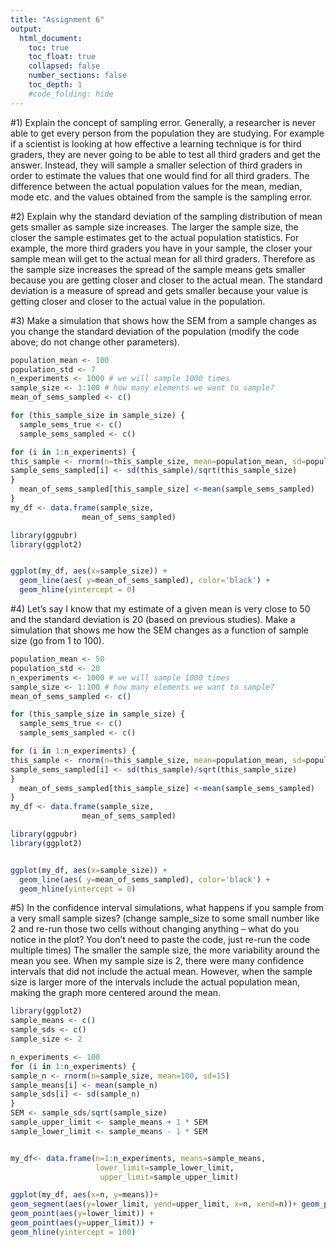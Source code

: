 ```yaml
---
title: "Assignment 6"
output:
  html_document:
    toc: true
    toc_float: true
    collapsed: false
    number_sections: false
    toc_depth: 1
    #code_folding: hide
---
```


#1) Explain the concept of sampling error.
Generally, a researcher is never able to get every person from the population they are studying. For example if a scientist is looking at how effective a learning technique is for third graders, they are never going to be able to test all third graders and get the answer. Instead, they will sample a smaller selection of third graders in order to estimate the values that one would find for all third graders. The difference between the actual population values for the mean, median, mode etc. and the values obtained from the sample is the sampling error. 


#2) Explain why the standard deviation of the sampling distribution of mean gets smaller as sample size increases.
The larger the sample size, the closer the sample estimates get to the actual population statistics. For example, the more third graders you have in your sample, the closer your sample mean will get to the actual mean for all third graders. Therefore as the sample size increases the spread of the sample means gets smaller because you are getting closer and closer to the actual mean. The standard deviation is a measure of spread and gets smaller because your value is getting closer and closer to the actual value in the population. 

#3) Make a simulation that shows how the SEM from a sample changes as you change the standard deviation of the population (modify the code above; do not change other parameters).
```r

population_mean <- 100
population_std <- 7
n_experiments <- 1000 # we will sample 1000 times
sample_size <- 1:100 # how many elements we want to sample?
mean_of_sems_sampled <- c()

for (this_sample_size in sample_size) {
  sample_sems_true <- c() 
  sample_sems_sampled <- c()

for (i in 1:n_experiments) {
this_sample <- rnorm(n=this_sample_size, mean=population_mean, sd=population_std) 
sample_sems_sampled[i] <- sd(this_sample)/sqrt(this_sample_size)
}
  mean_of_sems_sampled[this_sample_size] <-mean(sample_sems_sampled)
}
my_df <- data.frame(sample_size, 
                mean_of_sems_sampled)

library(ggpubr)
library(ggplot2)


ggplot(my_df, aes(x=sample_size)) +
  geom_line(aes( y=mean_of_sems_sampled), color='black') + 
  geom_hline(yintercept = 0)

```


#4) Let’s say I know that my estimate of a given mean is very close to 50 and the standard deviation is 20 (based on previous studies). Make a simulation that shows me how the SEM changes as a function of sample size (go from 1 to 100).
```r

population_mean <- 50
population_std <- 20
n_experiments <- 1000 # we will sample 1000 times
sample_size <- 1:100 # how many elements we want to sample?
mean_of_sems_sampled <- c()

for (this_sample_size in sample_size) {
  sample_sems_true <- c() 
  sample_sems_sampled <- c()

for (i in 1:n_experiments) {
this_sample <- rnorm(n=this_sample_size, mean=population_mean, sd=population_std) 
sample_sems_sampled[i] <- sd(this_sample)/sqrt(this_sample_size)
}
  mean_of_sems_sampled[this_sample_size] <-mean(sample_sems_sampled)
}
my_df <- data.frame(sample_size, 
                mean_of_sems_sampled)

library(ggpubr)
library(ggplot2)


ggplot(my_df, aes(x=sample_size)) +
  geom_line(aes( y=mean_of_sems_sampled), color='black') + 
  geom_hline(yintercept = 0)

```


#5) In the confidence interval simulations, what happens if you sample from a very small sample sizes? (change sample_size to some small number like 2 and re-run those two cells without changing anything – what do you notice in the plot? You don’t need to paste the code, just re-run the code multiple times)
The smaller the sample size, the more variability around the mean you see. When my sample size is 2, there were many confidence intervals that did not include the actual mean. However, when the sample size is larger more of the intervals include the actual population mean, making the graph more centered around the mean. 
```r
library(ggplot2)
sample_means <- c()
sample_sds <- c() 
sample_size <- 2

n_experiments <- 100
for (i in 1:n_experiments) {
sample_n <- rnorm(n=sample_size, mean=100, sd=15) 
sample_means[i] <- mean(sample_n)
sample_sds[i] <- sd(sample_n)
}
SEM <- sample_sds/sqrt(sample_size) 
sample_upper_limit <- sample_means + 1 * SEM 
sample_lower_limit <- sample_means - 1 * SEM


my_df<- data.frame(n=1:n_experiments, means=sample_means,
                   lower_limit=sample_lower_limit,
                    upper_limit=sample_upper_limit) 

ggplot(my_df, aes(x=n, y=means))+
geom_segment(aes(y=lower_limit, yend=upper_limit, x=n, xend=n))+ geom_point(color='red') +
geom_point(aes(y=lower_limit)) +
geom_point(aes(y=upper_limit)) +
geom_hline(yintercept = 100)

```

